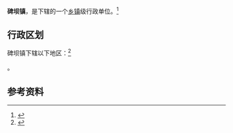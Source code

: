 {{中国乡级行政区|61/07/21/116/000}}

'''碑坝镇'''，是{{PRC admin/fullname|61/07/21/116/000|3}}下辖的一个[[乡镇|乡镇]]级行政单位。<ref>{{PRC admin/ref sgc|{{PRC admin/parent|61/07/21/116/000}}}}</ref>

== 行政区划 ==

碑坝镇下辖以下地区：<ref>{{PRC admin/ref sgc|61/07/21/116/000}}</ref>

{{PRC admin/children|61/07/21/116/000}}。

== 参考资料 ==

{{reflist}}

{{陕西行政区划小作品}}
{{PRC admin/navcat|61/07/21/116/000}}
